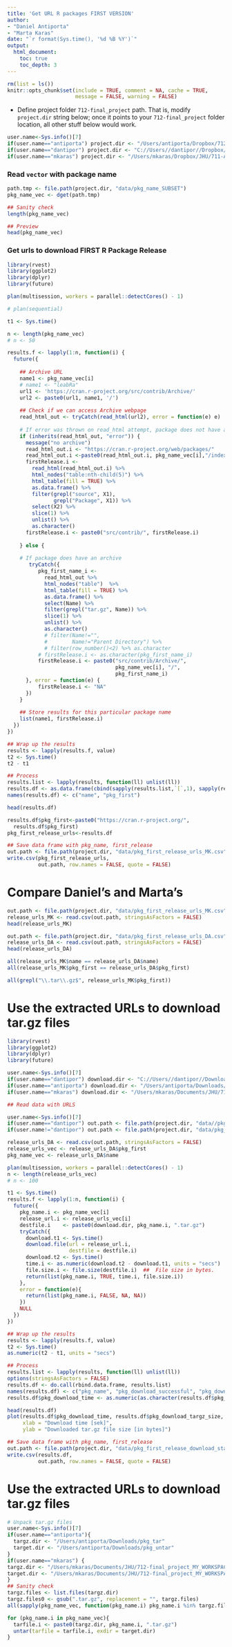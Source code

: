 ```yaml
---
title: 'Get URL R packages FIRST VERSION'
author: 
- "Daniel Antiporta"
- "Marta Karas"
date: "`r format(Sys.time(), '%d %B %Y')`"
output: 
  html_document:
    toc: true
    toc_depth: 3
---
```


```r
rm(list = ls())
knitr::opts_chunk$set(include = TRUE, comment = NA, cache = TRUE, 
                      message = FALSE, warning = FALSE)

```

* Define project folder `712-final_project` path. That is, modify `project.dir` string below; once it points to your `712-final_project` folder location, all other stuff below would work. 

```r
user.name<-Sys.info()[7]
if(user.name=="antiporta") project.dir <- "/Users/antiporta/Dropbox/712-final_project/"
if(user.name=="dantipor") project.dir <- "C://Users//dantipor//Dropbox//712-final_project/"
if(user.name=="mkaras") project.dir <- "/Users/mkaras/Dropbox/JHU/711-ADV_DATA_SCIENCE/712-final_project/"
```

### Read `vector` with package name

```r
path.tmp <- file.path(project.dir, "data/pkg_name_SUBSET")
pkg_name_vec <- dget(path.tmp)

## Sanity check
length(pkg_name_vec)

## Preview
head(pkg_name_vec)
```

### Get urls to download FIRST R Package Release

```r

library(rvest)
library(ggplot2)
library(dplyr)
library(future)

plan(multisession, workers = parallel::detectCores() - 1)

# plan(sequential)

t1 <- Sys.time()

n <- length(pkg_name_vec)
# n <- 50

results.f <- lapply(1:n, function(i) {
  future({
    
    ## Archive URL
    name1 <- pkg_name_vec[i]
    # name1 <- "leabRa"
    url1 <- 'https://cran.r-project.org/src/contrib/Archive/'
    url2 <- paste0(url1, name1, '/')
    
    ## Check if we can access Archive webpage
    read_html_out <- tryCatch(read_html(url2), error = function(e) e) 
    
    # If error was thrown on read_html attempt, package does not have archive
    if (inherits(read_html_out, "error")) {
      message("no archive")
      read_html_out.i <- "https://cran.r-project.org/web/packages/"
      read_html_out.i <-paste0(read_html_out.i, pkg_name_vec[i],"/index.html")
      firstRelease.i <- 
        read_html(read_html_out.i) %>%
        html_nodes("table:nth-child(5)") %>%
        html_table(fill = TRUE) %>%
        as.data.frame() %>% 
        filter(grepl("source", X1), 
               grepl("Package", X1)) %>%
        select(X2) %>% 
        slice(1) %>% 
        unlist() %>%
        as.character()
      firstRelease.i <- paste0("src/contrib/", firstRelease.i)
    
    } else {
      
    # If package does have an archive
       tryCatch({
          pkg_first_name_i <- 
            read_html_out %>%
            html_nodes("table")  %>%
            html_table(fill = TRUE) %>%
            as.data.frame() %>%
            select(Name) %>% 
            filter(grepl("tar.gz", Name)) %>%
            slice(1) %>%
            unlist() %>%
            as.character()
            # filter(Name!="", 
            #        Name!="Parent Directory") %>%
            # filter(row_number()<2) %>% as.character
          # firstRelease.i <- as.character(pkg_first_name_i)
          firstRelease.i <- paste0("src/contrib/Archive/", 
                                   pkg_name_vec[i], "/",
                                   pkg_first_name_i)
      }, error = function(e) {
          firstRelease.i <- "NA"
      })
    }
    
    ## Store results for this particular package name
    list(name1, firstRelease.i)
  })
})

## Wrap up the results
results <- lapply(results.f, value)
t2 <- Sys.time()
t2 - t1

## Process
results.list <- lapply(results, function(ll) unlist(ll))
results.df <- as.data.frame(cbind(sapply(results.list,`[`,1), sapply(results.list,`[`,2)))
names(results.df) <- c("name", "pkg_first")

head(results.df)

results.df$pkg_first<-paste0("https://cran.r-project.org/",
  results.df$pkg_first)
pkg_first_release_urls<-results.df

## Save data frame with pkg_name, first_release
out.path <- file.path(project.dir, "data/pkg_first_release_urls_MK.csv")
write.csv(pkg_first_release_urls, 
          out.path, row.names = FALSE, quote = FALSE)

```


# Compare Daniel's and Marta's

```r
out.path <- file.path(project.dir, "data/pkg_first_release_urls_MK.csv")
release_urls_MK <- read.csv(out.path, stringsAsFactors = FALSE)
head(release_urls_MK)

out.path <- file.path(project.dir, "data/pkg_first_release_urls_DA.csv")
release_urls_DA <- read.csv(out.path, stringsAsFactors = FALSE)
head(release_urls_DA)

all(release_urls_MK$name == release_urls_DA$name)
all(release_urls_MK$pkg_first == release_urls_DA$pkg_first)

all(grepl("\\.tar\\.gz$", release_urls_MK$pkg_first))

```


# Use the extracted URLs to download tar.gz files 

```r

library(rvest)
library(ggplot2)
library(dplyr)
library(future)

user.name<-Sys.info()[7]
if(user.name=="dantipor") download.dir <- "C://Users//dantipor//Downloads//pkg_installation_targz//"
if(user.name=="antiporta") download.dir <- "/Users/antiporta/Downloads/pkg_tar/"
if(user.name=="mkaras") download.dir <- "/Users/mkaras/Documents/JHU/712-final_project_MY_WORKSPACE/data/pkg_installation_targz/"

## Read data with URLS

user.name<-Sys.info()[7]
if(user.name=="dantipor") out.path <- file.path(project.dir, "data//pkg_first_release_urls_DA.csv")
if(user.name!="dantipor") out.path <- file.path(project.dir, "data/pkg_first_release_urls_DA.csv")

release_urls_DA <- read.csv(out.path, stringsAsFactors = FALSE)
release_urls_vec <- release_urls_DA$pkg_first
pkg_name_vec <- release_urls_DA$name

plan(multisession, workers = parallel::detectCores() - 1)
n <- length(release_urls_vec)
# n <- 100

t1 <- Sys.time()
results.f <- lapply(1:n, function(i) {
  future({
    pkg_name.i <- pkg_name_vec[i]
    release_url.i <- release_urls_vec[i]
    destfile.i    <- paste0(download.dir, pkg_name.i, ".tar.gz")
    tryCatch({
      download.t1 <- Sys.time()
      download.file(url = release_url.i, 
                    destfile = destfile.i)
      download.t2 <- Sys.time()
      time.i <- as.numeric(download.t2 - download.t1, units = "secs")
      file.size.i <- file.size(destfile.i)  ##  File size in bytes.
      return(list(pkg_name.i, TRUE, time.i, file.size.i))
    }, 
    error = function(e){
      return(list(pkg_name.i, FALSE, NA, NA))
    }) 
    NULL
  })
})

## Wrap up the results
results <- lapply(results.f, value)
t2 <- Sys.time()
as.numeric(t2 - t1, units = "secs")

## Process
results.list <- lapply(results, function(ll) unlist(ll))
options(stringsAsFactors = FALSE)
results.df <- do.call(rbind.data.frame, results.list)
names(results.df) <- c("pkg_name", "pkg_download_successful", "pkg_download_time", "pkg_download_targz_size")
results.df$pkg_download_time <- as.numeric(as.character(results.df$pkg_download_time))

head(results.df)
plot(results.df$pkg_download_time, results.df$pkg_download_targz_size,
     xlab = "Download time [sek]",
     ylab = "Downloaded tar.gz file size [in bytes]")

## Save data frame with pkg_name, first_release
out.path <- file.path(project.dir, "data/pkg_first_release_download_status.csv")
write.csv(results.df, 
          out.path, row.names = FALSE, quote = FALSE)


```


# Use the extracted URLs to download tar.gz files 

```r
# Unpack tar.gz files
user.name<-Sys.info()[7]
if(user.name=="antiporta"){
  targz.dir <- "/Users/antiporta/Downloads/pkg_tar"
  target.dir <- "/Users/antiporta/Downloads/pkg_untar"
} 
if(user.name=="mkaras") {
targz.dir <- "/Users/mkaras/Documents/JHU/712-final_project_MY_WORKSPACE/data/pkg_installation_targz/"
target.dir <- "/Users/mkaras/Documents/JHU/712-final_project_MY_WORKSPACE/data/pkg_installation_dir/"
}
## Sanity check
targz.files <- list.files(targz.dir)
targz.files0 <- gsub(".tar.gz", replacement = "", targz.files)
all(sapply(pkg_name_vec, function(pkg_name.i) pkg_name.i %in% targz.files0))

for (pkg_name.i in pkg_name_vec){
  tarfile.i <- paste0(targz.dir, pkg_name.i, ".tar.gz")
  untar(tarfile = tarfile.i, exdir = target.dir)
}


```







